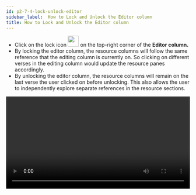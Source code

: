 ```yaml
---
id: p2-7-4-lock-unlock-editor
sidebar_label:  How to Lock and Unlock the Editor column
title: How to Lock and Unlock the Editor column
---
```


- Click on the lock icon <img src="/scribeAssetsV2/how-to/lock.png" width="30px" alt=""/> on the top-right corner of the **Editor column.** 
- By locking the editor column, the resource columns will follow the same reference that the editing column is currently on. So clicking on different verses in the editing column would update the resource panes accordingly.
- By unlocking the editor column, the resource columns will remain on the last verse the user clicked on before unlocking. This also allows the user to independently explore separate references in the resource sections.

<video controls src="/scribeAssetsV2/how-to/lock-unlock.mov" width="100%" type="video/mov"/>